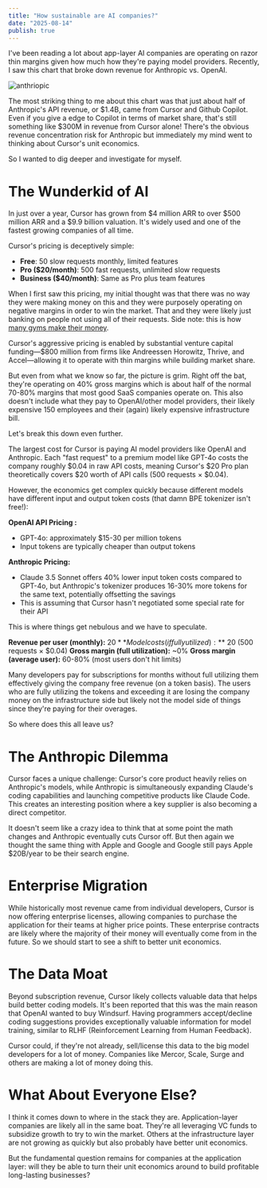 ```yaml
---
title: "How sustainable are AI companies?"
date: "2025-08-14"
publish: true
---
```


I've been reading a lot about app-layer AI companies are operating on razor thin margins given how much how they're paying model providers. Recently, I saw this chart that broke down revenue for Anthropic vs. OpenAI.

![anthriopic](/anthropic-revenue.png)

The most striking thing to me about this chart was that just about half of Anthropic's API revenue, or $1.4B, came from Cursor and Github Copilot. Even if you give a edge to Copilot in terms of market share, that's still something like $300M in revenue from Cursor alone! There's the obvious revenue concentration risk for Anthropic but immediately my mind went to thinking about Cursor's unit economics.

So I wanted to dig deeper and investigate for myself.

# The Wunderkid of AI

In just over a year, Cursor has grown from $4 million ARR to over $500 million ARR and a $9.9 billion valuation. It's widely used and one of the fastest growing companies of all time.

Cursor's pricing is deceptively simple:

- **Free**: 50 slow requests monthly, limited features
- **Pro ($20/month)**: 500 fast requests, unlimited slow requests
- **Business ($40/month)**: Same as Pro plus team features

When I first saw this pricing, my initial thought was that there was no way they were making money on this and they were purposely operating on negative margins in order to win the market. That and they were likely just banking on people not using all of their requests. Side note: this is how [many gyms make their money](https://www.npr.org/sections/money/2014/12/30/373996649/why-we-sign-up-for-gym-memberships-but-don-t-go-to-the-gym#:~:text=Gyms%20have%20built%20their%20business,like%20hotels%20and%20fancy%20restaurants.).

Cursor's aggressive pricing is enabled by substantial venture capital funding—$800 million from firms like Andreessen Horowitz, Thrive, and Accel—allowing it to operate with thin margins while building market share.

But even from what we know so far, the picture is grim. Right off the bat, they're operating on 40% gross margins which is about half of the normal 70-80% margins that most good SaaS companies operate on. This also doesn't include what they pay to OpenAI/other model providers, their likely expensive 150 employees and their (again) likely expensive infrastructure bill.

Let's break this down even further.

The largest cost for Cursor is paying AI model providers like OpenAI and Anthropic. Each "fast request" to a premium model like GPT-4o costs the company roughly $0.04 in raw API costs, meaning Cursor's $20 Pro plan theoretically covers $20 worth of API calls (500 requests × $0.04).

However, the economics get complex quickly because different models have different input and output token costs (that damn BPE tokenizer isn't free!):

**OpenAI API Pricing :**

- GPT-4o: approximately $15-30 per million tokens
- Input tokens are typically cheaper than output tokens

**Anthropic Pricing:**

- Claude 3.5 Sonnet offers 40% lower input token costs compared to GPT-4o, but Anthropic's tokenizer produces 16-30% more tokens for the same text, potentially offsetting the savings
- This is assuming that Cursor hasn't negotiated some special rate for their API

This is where things get nebulous and we have to speculate.

**Revenue per user (monthly):** $20
**Model costs (if fully utilized):** ~$20 (500 requests × $0.04)
**Gross margin (full utilization):** ~0%
**Gross margin (average user):** 60-80% (most users don't hit limits)

Many developers pay for subscriptions for months without full utilizing them effectively giving the company free revenue (on a token basis). The users who are fully utilizing the tokens and exceeding it are losing the company money on the infrastructure side but likely not the model side of things since they're paying for their overages.

So where does this all leave us?

# The Anthropic Dilemma

Cursor faces a unique challenge: Cursor's core product heavily relies on Anthropic's models, while Anthropic is simultaneously expanding Claude's coding capabilities and launching competitive products like Claude Code. This creates an interesting position where a key supplier is also becoming a direct competitor.

It doesn't seem like a crazy idea to think that at some point the math changes and Anthropic eventually cuts Cursor off. But then again we thought the same thing with Apple and Google and Google still pays Apple $20B/year to be their search engine.

# Enterprise Migration

While historically most revenue came from individual developers, Cursor is now offering enterprise licenses, allowing companies to purchase the application for their teams at higher price points. These enterprise contracts are likely where the majority of their money will eventually come from in the future. So we should start to see a shift to better unit economics.

# The Data Moat

Beyond subscription revenue, Cursor likely collects valuable data that helps build better coding models. It's been reported that this was the main reason that OpenAI wanted to buy Windsurf. Having programmers accept/decline coding suggestions provides exceptionally valuable information for model training, similar to RLHF (Reinforcement Learning from Human Feedback).

Cursor could, if they're not already, sell/license this data to the big model developers for a lot of money. Companies like Mercor, Scale, Surge and others are making a lot of money doing this.

# What About Everyone Else?

I think it comes down to where in the stack they are. Application-layer companies are likely all in the same boat. They're all leveraging VC funds to subsidize growth to try to win the market. Others at the infrastructure layer are not growing as quickly but also probably have better unit economics.

But the fundamental question remains for companies at the application layer: will they be able to turn their unit economics around to build profitable long-lasting businesses?
